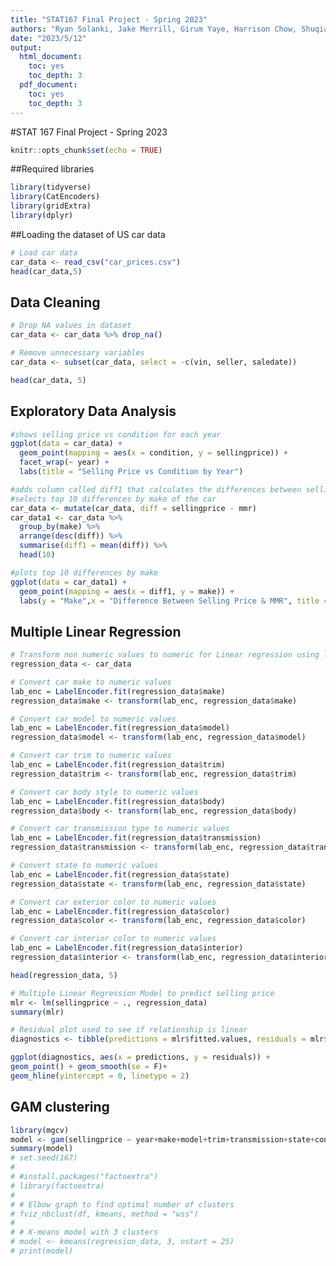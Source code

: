 ```yaml
---
title: "STAT167 Final Project - Spring 2023"
authors: "Ryan Solanki, Jake Merrill, Girum Yaye, Harrison Chow, Shuqiao Yu"
date: "2023/5/12"
output:
  html_document:
    toc: yes
    toc_depth: 3
  pdf_document:
    toc: yes
    toc_depth: 3
---
```


#STAT 167 Final Project - Spring 2023

```r
knitr::opts_chunk$set(echo = TRUE)
```

##Required libraries
```r
library(tidyverse)
library(CatEncoders)
library(gridExtra)
library(dplyr)
```

##Loading the dataset of US car data
```r
# Load car data
car_data <- read_csv("car_prices.csv")
head(car_data,5)
```
## Data Cleaning
```r
# Drop NA values in dataset
car_data <- car_data %>% drop_na()

# Remove unnecessary variables 
car_data <- subset(car_data, select = -c(vin, seller, saledate))

head(car_data, 5)
```

## Exploratory Data Analysis
```r
#shows selling price vs condition for each year
ggplot(data = car_data) +
  geom_point(mapping = aes(x = condition, y = sellingprice)) +
  facet_wrap(~ year) + 
  labs(title = "Selling Price vs Condition by Year")

#adds column called diff1 that calculates the differences between sellingprice and MMR
#selects top 10 differences by make of the car
car_data <- mutate(car_data, diff = sellingprice - mmr)
car_data1 <- car_data %>%
  group_by(make) %>%
  arrange(desc(diff)) %>%
  summarise(diff1 = mean(diff)) %>%
  head(10)

#plots top 10 differences by make
ggplot(data = car_data1) +
  geom_point(mapping = aes(x = diff1, y = make)) +
  labs(y = "Make",x = "Difference Between Selling Price & MMR", title = "Make vs Diference in Selling Price & MMR")
```

## Multiple Linear Regression
```r
# Transform non numeric values to numeric for Linear regression using label encoder
regression_data <- car_data

# Convert car make to numeric values
lab_enc = LabelEncoder.fit(regression_data$make)
regression_data$make <- transform(lab_enc, regression_data$make)

# Convert car model to numeric values
lab_enc = LabelEncoder.fit(regression_data$model)
regression_data$model <- transform(lab_enc, regression_data$model)

# Convert car trim to numeric values
lab_enc = LabelEncoder.fit(regression_data$trim)
regression_data$trim <- transform(lab_enc, regression_data$trim)

# Convert car body style to numeric values
lab_enc = LabelEncoder.fit(regression_data$body)
regression_data$body <- transform(lab_enc, regression_data$body)

# Convert car transmission type to numeric values
lab_enc = LabelEncoder.fit(regression_data$transmission)
regression_data$transmission <- transform(lab_enc, regression_data$transmission)

# Convert state to numeric values
lab_enc = LabelEncoder.fit(regression_data$state)
regression_data$state <- transform(lab_enc, regression_data$state)

# Convert car exterior color to numeric values
lab_enc = LabelEncoder.fit(regression_data$color)
regression_data$color <- transform(lab_enc, regression_data$color)

# Convert car interior color to numeric values
lab_enc = LabelEncoder.fit(regression_data$interior)
regression_data$interior <- transform(lab_enc, regression_data$interior)

head(regression_data, 5)
```

```r
# Multiple Linear Regression Model to predict selling price
mlr <- lm(sellingprice ~ ., regression_data)
summary(mlr)
```


```r
# Residual plot used to see if relationship is linear
diagnostics <- tibble(predictions = mlr$fitted.values, residuals = mlr$residuals)

ggplot(diagnostics, aes(x = predictions, y = residuals)) +
geom_point() + geom_smooth(se = F)+
geom_hline(yintercept = 0, linetype = 2)
```

## GAM clustering
```r
library(mgcv)
model <- gam(sellingprice ~ year+make+model+trim+transmission+state+condition+odometer+interior+color+mmr, data=regression_data)
summary(model)
# set.seed(167)
# 
# #install.packages("factoextra")
# library(factoextra)
# 
# # Elbow graph to find optimal number of clusters
# fviz_nbclust(df, kmeans, method = "wss")
# 
# # K-means model with 3 clusters
# model <- kmeans(regression_data, 3, nstart = 25)
# print(model)
```

